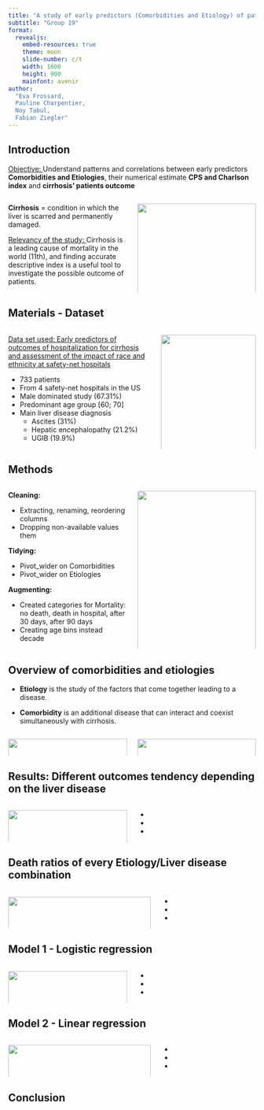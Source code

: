 ```yaml
---
title: "A study of early predictors (Comorbidities and Etiology) of patient's outcome after cirrhosis hospitalization"
subtitle: "Group 19"
format: 
  revealjs:
    embed-resources: true
    theme: moon
    slide-number: c/t
    width: 1600
    height: 900
    mainfont: avenir
author:
  "Eva Frossard,
  Pauline Charpentier,
  Noy Tabul,
  Fabian Ziegler"
---
```


## Introduction 

<u>Objective: </u> Understand patterns and correlations between early predictors
**Comorbidities and Etiologies**, their numerical estimate **CPS and Charlson index** 
and **cirrhosis' patients outcome** \  

:::: {.columns}

::: {.column width="50%"}

**Cirrhosis** = condition in which the liver is scarred and permanently damaged.

<u>Relevancy of the study: </u> Cirrhosis is a leading cause of mortality in the 
world (11th), and finding accurate descriptive index is a useful tool to 
investigate the possible outcome of patients. 

:::

::: {.column width="50%"}

![](../doc/scheme.png){width="100%"}

:::
:::: 

## Materials - Dataset

:::: {.columns}
::: {.column width="60%"}
<u> Data set used: </u> [Early predictors of outcomes of hospitalization for cirrhosis and assessment of the impact of race and ethnicity at safety-net hospitals](https://datadryad.org/stash/dataset/doi:10.5061/dryad.6gt88dv)

- 733 patients 
- From 4 safety-net hospitals in the US    
- Male dominated study (67.31%)
- Predominant age group [60; 70]
- Main liver disease diagnosis 
  * Ascites (31%)
  * Hepatic encephalopathy (21.2%)
  * UGIB (19.9%)
:::

::: {.column width="40%"}
![](../results/plots/Age_gender2.png){width="100%"}
![](../results/plots/Overview_LD.png){width="100%"}
:::

:::: 

## Methods

:::: {.columns}

::: {.column width="50%"}

<b>Cleaning: </b>

- Extracting, renaming, reordering columns
- Dropping non-available values them

<b>Tidying:</b>

- Pivot_wider on Comorbidities
- Pivot_wider on Etiologies

<b>Augmenting:</b>

-   Created categories for Mortality: no death, death in hospital, after 30 days, after 90 days
-   Creating age bins instead decade
:::

::: {.column width="50%"}

![](../doc/workflow.png){width="100%"}
:::

::::

## Overview of comorbidities and etiologies

-   **Etiology** is the study of the factors that come together leading to a disease.

-   **Comorbidity** is an additional disease that can interact and coexist simultaneously with cirrhosis.

::: columns
::: {.column width="50%"}
![](../results/plots/Overview_Etiology.png){width="100%"}
:::

::: {.column width="50%"}
![](../results/plots/Overview_Comorbidities.png){width="100%"}
:::
:::

## Results: Different outcomes tendency depending on the liver disease

:::: {.columns}

::: {.column width="50%"}
![](../results/plots/LD_Mortality.png){width="100%"}

:::

::: {.column width="50%"}
- 
- 
- 
:::
::::

## Death ratios of every Etiology/Liver disease combination

:::: {.columns}

::: {.column width="60%"}
![](../results/plots/Tile_plot_mortality.png){width="100%"}

:::

::: {.column width="40%"}
- 
- 
- 
:::
::::


## Model 1 - Logistic regression 

:::: {.columns}

::: {.column width="50%"}
![](../results/plots/){width="100%"}

:::

::: {.column width="50%"}
- 
- 
- 
:::
::::


## Model 2 - Linear regression

:::: {.columns}

::: {.column width="60%"}
![](../results/plots/Significance_plot_CPS.png){width="100%"}

:::

::: {.column width="40%"}
- 
- 
- 
:::
::::

## Conclusion


